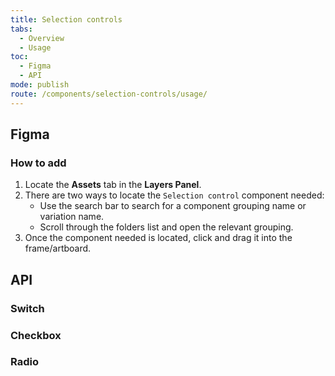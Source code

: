 ```yaml
---
title: Selection controls
tabs:
  - Overview
  - Usage
toc:
  - Figma
  - API
mode: publish
route: /components/selection-controls/usage/
---
```



## Figma

### How to add

1. Locate the **Assets** tab in the **Layers Panel**.
2. There are two ways to locate the `Selection control` component needed:
   - Use the search bar to search for a component grouping name or variation name.
   - Scroll through the folders list and open the relevant grouping.
3. Once the component needed is located, click and drag it into the frame/artboard.

## API

### Switch

<PropsTable props={Switch.__docgenInfo.props} />

### Checkbox

<PropsTable props={Checkbox.__docgenInfo.props} />

### Radio

<PropsTable props={Radio.__docgenInfo.props} />
